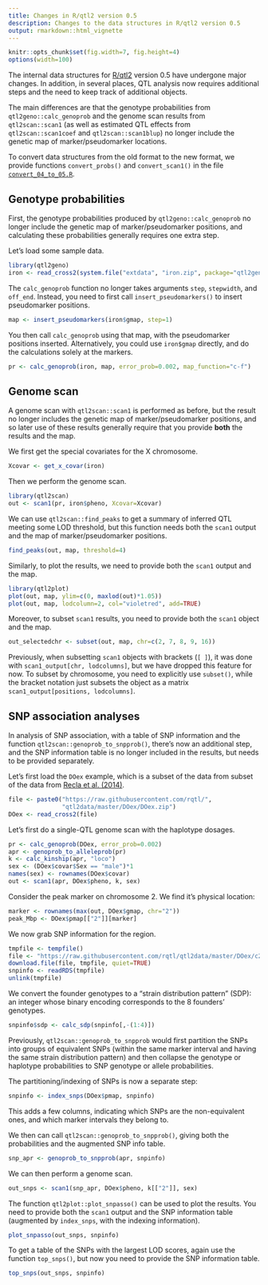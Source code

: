 ```yaml
---
title: Changes in R/qtl2 version 0.5
description: Changes to the data structures in R/qtl2 version 0.5
output: rmarkdown::html_vignette
---
```


```r
knitr::opts_chunk$set(fig.width=7, fig.height=4)
options(width=100)
```

The internal data structures for [R/qtl2](http://kbroman.org/qtl2)
version 0.5 have undergone major changes. In addition, in several
places, QTL analysis now requires additional steps and the need to
keep track of additional objects.

The main differences are that the genotype probabilities from
`qtl2geno::calc_genoprob` and the genome scan results from
`qtl2scan::scan1` (as well as estimated QTL effects from
`qtl2scan::scan1coef` and `qtl2scan::scan1blup`) no longer include the
genetic map of marker/pseudomarker locations.

To convert data structures from the old format to the new format, we
provide functions `convert_probs()` and `convert_scan1()` in the file
[`convert_04_to_05.R`](../convert_04_to_05.R).


## Genotype probabilities

First, the genotype probabilities produced by
`qtl2geno::calc_genoprob` no longer include the genetic map of
marker/pseudomarker positions, and calculating these probabilities
generally requires one extra step.

Let's load some sample data.

```r
library(qtl2geno)
iron <- read_cross2(system.file("extdata", "iron.zip", package="qtl2geno"))
```

The `calc_genoprob` function no longer takes arguments `step`,
`stepwidth`, and `off_end`. Instead, you need to first call
`insert_pseudomarkers()` to insert pseudomarker positions.

```r
map <- insert_pseudomarkers(iron$gmap, step=1)
```

You then call `calc_genoprob` using that map, with the pseudomarker
positions inserted. Alternatively, you could use `iron$gmap` directly,
and do the calculations solely at the markers.

```r
pr <- calc_genoprob(iron, map, error_prob=0.002, map_function="c-f")
```

## Genome scan

A genome scan with `qtl2scan::scan1` is performed as before, but the
result no longer includes the genetic map of marker/pseudomarker
positions, and so later use of these results generally require that
you provide **both** the results and the map.

We first get the special covariates for the X chromosome.

```r
Xcovar <- get_x_covar(iron)
```

Then we perform the genome scan.

```r
library(qtl2scan)
out <- scan1(pr, iron$pheno, Xcovar=Xcovar)
```

We can use `qtl2scan::find_peaks` to get a summary of inferred QTL
meeting some LOD threshold, but this function needs both the `scan1`
output and the map of marker/pseudomarker positions.

```r
find_peaks(out, map, threshold=4)
```

Similarly, to plot the results, we need to provide both the `scan1`
output and the map.

```r
library(qtl2plot)
plot(out, map, ylim=c(0, maxlod(out)*1.05))
plot(out, map, lodcolumn=2, col="violetred", add=TRUE)
```

Moreover, to subset `scan1` results, you need to provide both the
`scan1` object and the map.

```r
out_selectedchr <- subset(out, map, chr=c(2, 7, 8, 9, 16))
```

Previously, when subsetting `scan1` objects with brackets (`[ ]`), it
was done with `scan1_output[chr, lodcolumns]`, but we have dropped this
feature for now. To subset by chromosome, you need to explicitly use
`subset()`, while the bracket notation just subsets the object as a
matrix `scan1_output[positions, lodcolumns]`.

## SNP association analyses

In analysis of SNP association, with a table of SNP information and
the function `qtl2scan::genoprob_to_snpprob()`, there's now an
additional step, and the SNP information table is no longer included
in the results, but needs to be provided separately.

Let's first load the `DOex` example, which is a subset of the data
from subset of the data from
[Recla et al. (2014)](http://www.ncbi.nlm.nih.gov/pubmed/24700285).

```r
file <- paste0("https://raw.githubusercontent.com/rqtl/",
               "qtl2data/master/DOex/DOex.zip")
DOex <- read_cross2(file)
```

Let's first do a single-QTL genome scan with the haplotype dosages.

```r
pr <- calc_genoprob(DOex, error_prob=0.002)
apr <- genoprob_to_alleleprob(pr)
k <- calc_kinship(apr, "loco")
sex <- (DOex$covar$Sex == "male")*1
names(sex) <- rownames(DOex$covar)
out <- scan1(apr, DOex$pheno, k, sex)
```

Consider the peak marker on chromosome 2. We find it's physical
location:

```r
marker <- rownames(max(out, DOex$gmap, chr="2"))
peak_Mbp <- DOex$pmap[["2"]][marker]
```

We now grab SNP information for the region.

```r
tmpfile <- tempfile()
file <- "https://raw.githubusercontent.com/rqtl/qtl2data/master/DOex/c2_snpinfo.rds"
download.file(file, tmpfile, quiet=TRUE)
snpinfo <- readRDS(tmpfile)
unlink(tmpfile)
```

We convert the founder genotypes to a "strain distribution
pattern" (SDP): an integer whose binary encoding corresponds to the 8
founders' genotypes.

```r
snpinfo$sdp <- calc_sdp(snpinfo[,-(1:4)])
```

Previously, `qtl2scan::genoprob_to_snpprob` would first partition the
SNPs into groups of equivalent SNPs (within the same marker interval
and having the same strain distribution pattern) and then collapse the
genotype or haplotype probabilities to SNP genotype or allele
probabilities.

The partitioning/indexing of SNPs is now a separate step:

```r
snpinfo <- index_snps(DOex$pmap, snpinfo)
```

This adds a few columns, indicating which SNPs are the non-equivalent
ones, and which marker intervals they belong to.

We then can call `qtl2scan::genoprob_to_snpprob()`, giving both the
probabilities and the augmented SNP info table.

```r
snp_apr <- genoprob_to_snpprob(apr, snpinfo)
```

We can then perform a genome scan.

```r
out_snps <- scan1(snp_apr, DOex$pheno, k[["2"]], sex)
```

The function `qtl2plot::plot_snpasso()` can be used to plot the
results. You need to provide both the `scan1` output and the
SNP information table (augmented by `index_snps`, with the indexing
information).

```r
plot_snpasso(out_snps, snpinfo)
```

To get a table of the SNPs with the largest LOD scores, again use the
function `top_snps()`, but now you need to provide the SNP information
table.

```r
top_snps(out_snps, snpinfo)
```
